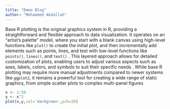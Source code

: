 ```yaml
---
title: "Demo Blog"
author: "Mohammed Abdallah"
---
```


Base R plotting is the original graphics system in R, providing a straightforward and flexible approach to data visualization. It operates on an "artist's palette" model, where you start with a blank canvas using high-level functions like `plot()` to create the initial plot, and then incrementally add elements such as points, lines, and text with low-level functions like `points()`, `lines()`, and `text()` . This layered approach allows for detailed customization of plots, enabling users to adjust various aspects such as axes, labels, colors, and symbols to suit their specific needs . While base R plotting may require more manual adjustments compared to newer systems like `ggplot2`, it remains a powerful tool for creating a wide range of static graphics, from simple scatter plots to complex multi-panel figures

```r
x <- 1:50
y <- x^2
plot(x,y,col='darkgreen',pch=20)
```
